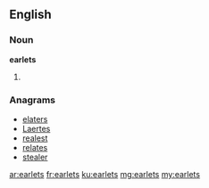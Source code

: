 ==English==

===Noun===
'''earlets'''

# {{context|obsolete}} {{plural of|earlet}}

===Anagrams===
* [[elaters#English|elaters]]
* [[Laertes#English|Laertes]]
* [[realest#English|realest]]
* [[relates#English|relates]]
* [[stealer#English|stealer]]

[[ar:earlets]]
[[fr:earlets]]
[[ku:earlets]]
[[mg:earlets]]
[[my:earlets]]